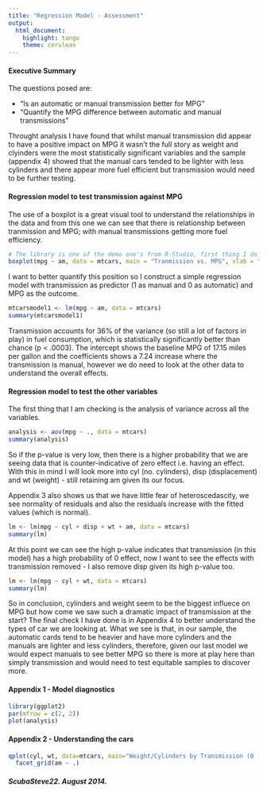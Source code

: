 ```yaml
---
title: "Regression Model - Assessment"
output:
  html_document:
    highlight: tango
    theme: cerulean
---
```


#### Executive Summary
The questions posed are:

- “Is an automatic or manual transmission better for MPG”
- "Quantify the MPG difference between automatic and manual transmissions"

Throught analysis I have found that whilst manual transmission did appear to have a positive impact on MPG it wasn't the full story as weight and clyinders were the most statistically significant variables and the sample (appendix 4) showed that the manual cars tended to be lighter with less cylinders and there appear more fuel efficient but transmission would need to be further testing.

#### Regression model to test transmission against MPG
The use of a boxplot is a great visual tool to understand the relationships in the data and from this one we can see that there is relationship between tranmission and MPG; with manual transmissions getting more fuel efficiency.
```r
# The library is one of the demo one's from R-Studio, first thing I do is boxplot the transmission against MPG
boxplot(mpg ~ am, data = mtcars, main = "Tranmission vs. MPG", xlab = "Transmission (0 = automatic, 1 = manual)", ylab="MPG")
```

I want to better quantify this position so I construct a simple regression model with transmission as predictor (1 as manual and 0 as automatic) and MPG as the outcome.
```r
mtcarsmodel1 <- lm(mpg ~ am, data = mtcars)
summary(mtcarsmodel1)
```
Transmission accounts for 36% of the variance (so still a lot of factors in play) in fuel consumption, which is statistically significantly better than chance (p < .0003).  The intercept shows the baseline MPG of 17.15 miles per gallon and the coefficients shows a 7.24 increase where the transmission is manual, however we do need to look at the other data to understand the overall effects.

#### Regression model to test the other variables
The first thing that I am checking is the analysis of variance across all the variables.  
```r
analysis <- aov(mpg ~ ., data = mtcars)
summary(analysis)
```
So if the p-value is very low, then there is a higher probability that we are seeing data that is counter-indicative of zero effect i.e. having an effect. With this in mind I will look more into cyl (no. cylinders), disp (displacement) and wt (weight) - still retaining am given its our focus.

Appendix 3 also shows us that we have little fear of heteroscedascity, we see normality of residuals and also the residuals increase with the fitted values (which is normal).

```r
lm <- lm(mpg ~ cyl + disp + wt + am, data = mtcars)
summary(lm)
```
At this point we can see the high p-value indicates that transmission (in this model) has a high probability of 0 effect, now I want to see the effects with transmission removed - I also remove disp given its high p-value too.

```r
lm <- lm(mpg ~ cyl + wt, data = mtcars)
summary(lm)
```

So in conclusion, cylinders and weight seem to be the biggest influece on MPG but how come we saw such a dramatic impact of transmission at the start?  The final check I have done is in Appendix 4 to better understand the types of car we are looking at.  What we see is that, in our sample, the automatic cards tend to be heavier and have more cylinders and the manuals are lighter and less cylinders, therefore, given our last model we would expect manuals to see better MPG so there is more at play here than simply transmission and would need to test equitable samples to discover more.

#### Appendix 1 - Model diagnostics
``` r
library(ggplot2)
par(mfrow = c(2, 2))
plot(analysis)
```

#### Appendix 2 - Understanding the cars
``` r
qplot(cyl, wt, data=mtcars, main="Weight/Cylinders by Transmission (0 - automatic, 1 - manual) ", xlab = "Cylinders", ylab = "Weight (lb/1000)") +
  facet_grid(am ~ .)
```

##### ScubaSteve22. August 2014.